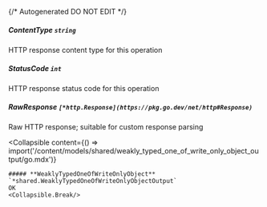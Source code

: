 {/* Autogenerated DO NOT EDIT  */}

##### **ContentType** `string`
HTTP response content type for this operation

##### **StatusCode** `int`
HTTP response status code for this operation

##### **RawResponse** `[*http.Response](https://pkg.go.dev/net/http#Response)`
Raw HTTP response; suitable for custom response parsing

<Collapsible
    content={() => import('/content/models/shared/weakly_typed_one_of_write_only_object_output/go.mdx')}
>
    ##### **WeaklyTypedOneOfWriteOnlyObject** `*shared.WeaklyTypedOneOfWriteOnlyObjectOutput`
    OK
    <Collapsible.Break/>
</Collapsible>

